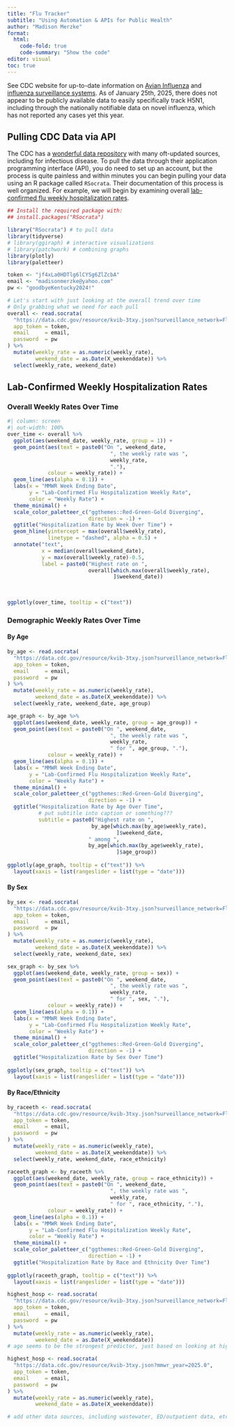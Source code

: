 ```yaml
---
title: "Flu Tracker"
subtitle: "Using Automation & APIs for Public Health"
author: "Madison Merzke"
format: 
  html:
    code-fold: true
    code-summary: "Show the code"
editor: visual
toc: true
---
```


::: callout-important
See CDC website for up-to-date information on [Avian Influenza](https://www.cdc.gov/bird-flu/situation-summary/index.html) and [influenza surveillance systems](https://www.cdc.gov/bird-flu/h5-monitoring/index.html). As of January 25th, 2025, there does not appear to be publicly available data to easily specifically track H5N1, including through the nationally notifiable data on novel influenza, which has not reported any cases yet this year.
:::

## Pulling CDC Data via API

The CDC has a [wonderful data repository](https://data.cdc.gov/browse) with many oft-updated sources, including for infectious disease. To pull the data through their application programming interface (API), you do need to set up an account, but the process is quite painless and within minutes you can begin pulling your data using an R package called `RSocrata`. Their documentation of this process is well organized. For example, we will begin by examining overall [lab-confirmed flu weekly hospitalization rates](https://dev.socrata.com/foundry/data.cdc.gov/kvib-3txy).

```r
## Install the required package with:
## install.packages("RSocrata")

library("RSocrata") # to pull data
library(tidyverse) 
# library(ggiraph) # interactive visualizations
# library(patchwork) # combining graphs
library(plotly)
library(paletteer)

token <- "jf4xLa0HDTlg6lCYSg6ZlZcbA"
email <- "madisonmerzke@yahoo.com"
pw <- "goodbyeKentucky2024!"

# Let's start with just looking at the overall trend over time
# Only grabbing what we need for each pull
overall <- read.socrata(
  "https://data.cdc.gov/resource/kvib-3txy.json?surveillance_network=FluSurv-NET&age_group=Overall&sex=Overall&race_ethnicity=Overall&site=Overall",
  app_token = token,
  email     = email,
  password  = pw
) %>%
  mutate(weekly_rate = as.numeric(weekly_rate),
         weekend_date = as.Date(X_weekenddate)) %>%
  select(weekly_rate, weekend_date)
```

## Lab-Confirmed Weekly Hospitalization Rates

### Overall Weekly Rates Over Time

```r
#| column: screen
#| out-width: 100%
over_time <- overall %>%
  ggplot(aes(weekend_date, weekly_rate, group = 1)) +
  geom_point(aes(text = paste0("On ", weekend_date,
                                 ", the weekly rate was ",
                                 weekly_rate,
                                 "."),
             colour = weekly_rate)) +
  geom_line(aes(alpha = 0.1)) +
  labs(x = "MMWR Week Ending Date", 
       y = "Lab-Confirmed Flu Hospitalization Weekly Rate",
       color = "Weekly Rate") +
  theme_minimal() +
  scale_color_paletteer_c("ggthemes::Red-Green-Gold Diverging",
                          direction = -1) +
  ggtitle("Hospitalization Rate by Week Over Time") + 
  geom_hline(yintercept = max(overall$weekly_rate),
             linetype = "dashed", alpha = 0.5) +
  annotate("text", 
           x = median(overall$weekend_date), 
           y = max(overall$weekly_rate)-0.5, 
           label = paste0("Highest rate on ", 
                          overall[which.max(overall$weekly_rate), 
                                  ]$weekend_date))
           

  
ggplotly(over_time, tooltip = c("text"))
```

### Demographic Weekly Rates Over Time

::: {.panel-tabset .nav-pills}
#### By Age

```r
by_age <- read.socrata(
  "https://data.cdc.gov/resource/kvib-3txy.json?surveillance_network=FluSurv-NET&sex=Overall&race_ethnicity=Overall&site=Overall",
  app_token = token,
  email     = email,
  password  = pw
) %>%
  mutate(weekly_rate = as.numeric(weekly_rate),
         weekend_date = as.Date(X_weekenddate)) %>%
  select(weekly_rate, weekend_date, age_group)

age_graph <- by_age %>%
  ggplot(aes(weekend_date, weekly_rate, group = age_group)) +
  geom_point(aes(text = paste0("On ", weekend_date,
                                 ", the weekly rate was ",
                                 weekly_rate,
                                 " for ", age_group, "."),
             colour = weekly_rate)) +
  geom_line(aes(alpha = 0.1)) +
  labs(x = "MMWR Week Ending Date", 
       y = "Lab-Confirmed Flu Hospitalization Weekly Rate",
       color = "Weekly Rate") +
  theme_minimal() +
  scale_color_paletteer_c("ggthemes::Red-Green-Gold Diverging",
                          direction = -1) +
  ggtitle("Hospitalization Rate by Age Over Time",
          # put subtitle into caption or something???
          subtitle = paste0("Highest rate on ", 
                           by_age[which.max(by_age$weekly_rate), 
                                   ]$weekend_date,
                          " among ",
                          by_age[which.max(by_age$weekly_rate), 
                                   ]$age_group)) 
           
ggplotly(age_graph, tooltip = c("text")) %>%
  layout(xaxis = list(rangeslider = list(type = "date")))
```

#### By Sex

```r
by_sex <- read.socrata(
  "https://data.cdc.gov/resource/kvib-3txy.json?surveillance_network=FluSurv-NET&age_group=Overall&race_ethnicity=Overall&site=Overall",
  app_token = token,
  email     = email,
  password  = pw
) %>%
  mutate(weekly_rate = as.numeric(weekly_rate),
         weekend_date = as.Date(X_weekenddate)) %>%
  select(weekly_rate, weekend_date, sex)

sex_graph <- by_sex %>%
  ggplot(aes(weekend_date, weekly_rate, group = sex)) +
  geom_point(aes(text = paste0("On ", weekend_date,
                                 ", the weekly rate was ",
                                 weekly_rate,
                                 " for ", sex, "."),
             colour = weekly_rate)) +
  geom_line(aes(alpha = 0.1)) +
  labs(x = "MMWR Week Ending Date", 
       y = "Lab-Confirmed Flu Hospitalization Weekly Rate",
       color = "Weekly Rate") +
  theme_minimal() +
  scale_color_paletteer_c("ggthemes::Red-Green-Gold Diverging",
                          direction = -1) +
  ggtitle("Hospitalization Rate by Sex Over Time") 
           
ggplotly(sex_graph, tooltip = c("text")) %>%
  layout(xaxis = list(rangeslider = list(type = "date")))
```

#### By Race/Ethnicity


```r
by_raceeth <- read.socrata(
  "https://data.cdc.gov/resource/kvib-3txy.json?surveillance_network=FluSurv-NET&age_group=Overall&site=Overall&sex=Overall",
  app_token = token,
  email     = email,
  password  = pw
) %>%
  mutate(weekly_rate = as.numeric(weekly_rate),
         weekend_date = as.Date(X_weekenddate)) %>%
  select(weekly_rate, weekend_date, race_ethnicity)

raceeth_graph <- by_raceeth %>%
  ggplot(aes(weekend_date, weekly_rate, group = race_ethnicity)) +
  geom_point(aes(text = paste0("On ", weekend_date,
                                 ", the weekly rate was ",
                                 weekly_rate,
                                 " for ", race_ethnicity, "."),
             colour = weekly_rate)) +
  geom_line(aes(alpha = 0.1)) +
  labs(x = "MMWR Week Ending Date", 
       y = "Lab-Confirmed Flu Hospitalization Weekly Rate",
       color = "Weekly Rate") +
  theme_minimal() +
  scale_color_paletteer_c("ggthemes::Red-Green-Gold Diverging",
                          direction = -1) +
  ggtitle("Hospitalization Rate by Race and Ethnicity Over Time") 
           
ggplotly(raceeth_graph, tooltip = c("text")) %>%
  layout(xaxis = list(rangeslider = list(type = "date")))
```

:::

```r

highest_hosp <- read.socrata(
  "https://data.cdc.gov/resource/kvib-3txy.json?surveillance_network=FluSurv-NET&site=Overall&mmwr_year=2025.0",
  app_token = token,
  email     = email,
  password  = pw
) %>%
  mutate(weekly_rate = as.numeric(weekly_rate),
         weekend_date = as.Date(X_weekenddate)) 
# age seems to be the strongest predictor, just based on looking at highest rates in early 2025

highest_hosp <- read.socrata(
  "https://data.cdc.gov/resource/kvib-3txy.json?mmwr_year=2025.0",
  app_token = token,
  email     = email,
  password  = pw
) %>%
  mutate(weekly_rate = as.numeric(weekly_rate),
         weekend_date = as.Date(X_weekenddate)) 

# add other data sources, including wastewater, ED/outpatient data, etc.
```
